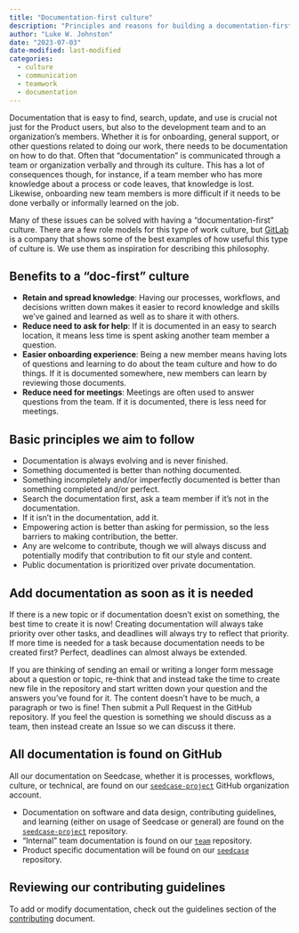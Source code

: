 ```yaml
---
title: "Documentation-first culture"
description: "Principles and reasons for building a documentation-first work culture."
author: "Luke W. Johnston"
date: "2023-07-03"
date-modified: last-modified
categories:
  - culture
  - communication
  - teamwork
  - documentation
---
```


Documentation that is easy to find, search, update, and use is crucial
not just for the Product users, but also to the development team and to
an organization's members. Whether it is for onboarding, general
support, or other questions related to doing our work, there needs to be
documentation on how to do that. Often that "documentation" is
communicated through a team or organization verbally and through its
culture. This has a lot of consequences though, for instance, if a team
member who has more knowledge about a process or code leaves, that
knowledge is lost. Likewise, onboarding new team members is more
difficult if it needs to be done verbally or informally learned on the
job.

Many of these issues can be solved with having a "documentation-first"
culture. There are a few role models for this type of work culture, but
[GitLab](https://about.gitlab.com/company/culture/all-remote/handbook-first-documentation/)
is a company that shows some of the best examples of how useful this
type of culture is. We use them as inspiration for describing this
philosophy.

## Benefits to a "doc-first" culture

-   **Retain and spread knowledge**: Having our processes, workflows,
    and decisions written down makes it easier to record knowledge and
    skills we've gained and learned as well as to share it with others.
-   **Reduce need to ask for help**: If it is documented in an easy to
    search location, it means less time is spent asking another team
    member a question.
-   **Easier onboarding experience**: Being a new member means having
    lots of questions and learning to do about the team culture and how
    to do things. If it is documented somewhere, new members can learn
    by reviewing those documents.
-   **Reduce need for meetings**: Meetings are often used to answer
    questions from the team. If it is documented, there is less need for
    meetings.

## Basic principles we aim to follow

-   Documentation is always evolving and is never finished.
-   Something documented is better than nothing documented.
-   Something incompletely and/or imperfectly documented is better than
    something completed and/or perfect.
-   Search the documentation first, ask a team member if it's not in the
    documentation.
-   If it isn't in the documentation, add it.
-   Empowering action is better than asking for permission, so the less
    barriers to making contribution, the better.
-   Any are welcome to contribute, though we will always discuss and
    potentially modify that contribution to fit our style and content.
-   Public documentation is prioritized over private documentation.

## Add documentation as soon as it is needed

If there is a new topic or if documentation doesn't exist on something,
the best time to create it is now! Creating documentation will always
take priority over other tasks, and deadlines will always try to reflect
that priority. If more time is needed for a task because documentation
needs to be created first? Perfect, deadlines can almost always be
extended.

If you are thinking of sending an email or writing a longer form message
about a question or topic, re-think that and instead take the time to
create new file in the repository and start written down your question
and the answers you've found for it. The content doesn't have to be
much, a paragraph or two is fine! Then submit a Pull Request in the
GitHub repository. If you feel the question is something we should
discuss as a team, then instead create an Issue so we can discuss it
there.

## All documentation is found on GitHub

All our documentation on Seedcase, whether it is processes, workflows,
culture, or technical, are found on our
[`seedcase-project`](https://github.com/seedcase-project) GitHub
organization account.

-   Documentation on software and data design, contributing guidelines,
    and learning (either on usage of Seedcase or general) are found on
    the
    [`seedcase-project`](https://github.com/seedcase-project/seedcase-project)
    repository.
-   "Internal" team documentation is found on our
    [`team`](https://github.com/seedcase-project/team) repository.
-   Product specific documentation will be found on our
    [`seedcase`](https://github.com/seedcase-project/seedcase)
    repository.

## Reviewing our contributing guidelines

To add or modify documentation, check out the guidelines section of the
[contributing](community/CONTRIBUTING.md) document.
